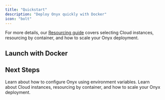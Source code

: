 ```yaml
---
title: "Quickstart"
description: "Deploy Onyx quickly with Docker"
icon: "bolt"
---
```



<ResourcingOverview />

For more details, our [Resourcing guide](/deployment/getting_started/resourcing) covers selecting Cloud instances,
resourcing by container, and how to scale your Onyx deployment.


## Launch with Docker
<Docker />

## Next Steps
<CardGroup cols={2}>
  <Card title="Configuration Guide" icon="sliders" href="/deployment/configuration/configuration">
    Learn about how to configure Onyx using environment variables.
  </Card>
  <Card title="Learn more about Resourcing" icon="microchip" href="/deployment/getting_started/resourcing">
    Learn about Cloud instances, resourcing by container, and how to scale your Onyx deployment.
  </Card>
</CardGroup>
